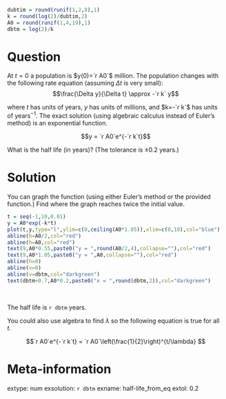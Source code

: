 ```r
dubtim = round(runif(1,2,8),1)
k = round(log(2)/dubtim,2)
A0 = round(runif(1,4,19),1)
dbtm = log(2)/k
```


Question
========

At $t=0$ a population is $y(0)=`r A0`$ million. The population changes with the following rate equation (assuming $\Delta t$ is very small):
$$\frac{\Delta y}{\Delta t} \approx -`r k` y$$

where $t$ has units of years, $y$ has units of millions, and $k=-`r k`$ has units of years$^{-1}$. The exact solution (using algebraic calculus instead of Euler's method) is an exponential function.

$$y = `r A0`e^{-`r k`t}$$

What is the half life (in years)? (The tolerance is $\pm 0.2$ years.)


Solution
========

You can graph the function (using either Euler's method or the provided function.) Find where the graph reaches twice the initial value.

```r
t = seq(-1,10,0.01)
y = A0*exp(-k*t)
plot(t,y,type="l",ylim=c(0,ceiling(A0*1.05)),xlim=c(0,10),col="blue")
abline(h=A0/2,col="red")
abline(h=A0,col="red")
text(9,A0*0.55,paste0("y = ",round(A0/2,4),collapse=""),col="red")
text(9,A0*1.05,paste0("y = ",A0,collapse=""),col="red")
abline(h=0)
abline(v=0)
abline(v=dbtm,col="darkgreen")
text(dbtm+0.7,A0*0.2,paste0("x = ",round(dbtm,2)),col="darkgreen")
```
\

The half life is `r dbtm` years.

You could also use algebra to find $\lambda$ so the following equation is true for all $t$.

$$`r A0`e^{-`r k`t} = `r A0`\left(\frac{1}{2}\right)^{t/\lambda} $$

Meta-information
============
extype: num
exsolution: `r dbtm`
exname: half-life_from_eq
extol: 0.2